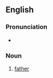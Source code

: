 ==English==

===Pronunciation===
*{{a|Geordie}} {{IPA|/fæðæ/}}

===Noun===
{{en-noun}}

# {{Geordie}} [[father]]